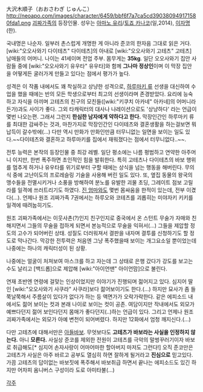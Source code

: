 大沢木順子（おおさわぎ じゅんこ）
http://neoapo.com/images/character/6459/bbf6f7a7ca5cd390380949171580fda1.png
[[괴짜가족]]의 등장인물. 성우는 [[아마노 유리]]/[[토죠 카나코]](일,2014), [[이자명]](한).

국내명은 나순자. 일부러 촌스럽게 개명한 게 아니라 준코의 한자음 그대로 읽은 거다.
[wiki:"오오사와기 다이테츠" 다이테츠]의 아내로 [wiki:"오오사와기 고테츠" 고테츠] 남매들의 어머니. 나이는 41세이며 전업 주부. 몸무게는 '''35kg'''. 일단 오오사와기 집안 사람들 중에 [wiki:"오오사와기 유우타" 유우타]와 함께 '''그나마 정상인'''이며 이 막장 집안을 어떻게든 굴러가게 만들고 있다는 점에서 평가가 높다.

성격은 이 작품 내에서도 꽤 착실하고 상냥한 성격으로, [[하루마키 류]] 선생을 대신하여 수업을 했을 때에는 반의 모든 학생으로부터 최고의 선생이라며 존경받았다. 요리에 능숙하고 자식을 아끼며 고테츠의 친구의 모친들([wiki:"키쿠치 아카네" 아카네]의 어머니라든가)과도 사이가 좋다. 그외 타캐릭터의 대사나 나레이션으로도 '상냥하다' 라는 언급이 몇번 나오는편. 그래서 그런지 '''한심한 남자에게 약하다고 한다.''' 막장인간인 하루마키 류를 최대한 감싸주는 것과, 마찬가지로 막장인간인 다이테츠와 결혼생활을 하는걸보면 뭐 납득이 갈수밖에(...) 다만 역시 만화가 만화인만큼 터무니없는 일면을 보이는 일도 있다.~~다이테츠와 결혼하고 하루마키를 집에서 재워졌다는 점에서 터무니없다..~~.

전투 능력은 본작의 등장인물 중 최강 레벨. 일단 평소에는 나름 평범하고 연약한 아주머니 이지만, 한번 폭주하면 초인적인 힘을 발휘한다. 특히 고테츠나 다이테츠의 바보 행위를 멈추게 하거나 유우타를 위기로부터 구할 때에는 상식을 넘는 행동을 해버린다. 무의식 중에 고난이도의 프로레슬링 기술을 사용해 버린 일도 있다. 또, 옆집 동물의 왕국의 맹수들을 전멸시키거나 소풍을 방해하여 분노를 유발한 괴물 초딩, 그레이트 점보 고릴라를 일격에 쓰러트리기도 하였다. [[진 엄마]]와도 몇번 몸싸움을 한적이 있는데, 전부 이겼다(...). 언제나 원조 괴짜가족 7권에서는 하루오와 코테츠를 괴롭히는 미야자키 키키를 일격에 때려눕히기도.

원조 괴짜가족에서는 이웃사촌(?)인지 친구인지로 중국에서 온 스턴트 무술가 자매와 친해지면서  그들의 무술을 접하게 되면서 본능적으로 무술을 익혀서(…) 그들을 제압할 정도의 고수가 되어버린 상태. 성질도 더러워져서 결판을 내자며 결투를 신청하기도 할 정도로 막나간다. 막강한 전투력은 처음엔 그냥 폭주했을때 보이는 개그요소일 뿐이었는데 나중에는 하나의 캐릭터성이 된 상황.

나중에는 얼굴이 처져보여 마스크를 하고 자는데 그 상태로 은행 갔다가 강도를 보고는 수도 날리고 [백드롭]으로 제압해 [wiki:"아이언맨" 아이언맘]으로 불린다.

연재 초반엔 연령에 걸맞는 인상이었지만 이야기가 진행되며 젊어지고 있다. 심지어 딸인 [wiki:"오오사와기 사쿠라" 사쿠라]보다 젊어보이기도 한다.(…) 하지만 묘사가 좀 들쭉날쭉해서 주름살이 있다가 없다가 하는 등 액면가가 오락가락한다. 같은 에피소드 내에서도 젊어 보이는 컷과 본래 나이로 보이는 컷이 공존. 여담이지만 작내에서도 외모가 예쁘다던지 젊어 보인다던지 몸매가 좋다던지(..)하는 언급이 있다.
그리고 언제나 원조 괴짜가족에서는 외모가 아예 변천이 되어버렸다. 하지만 12화에서 엄청 깨지신다.(...)

다만 고테츠에 대해서만은 [[아들바보]]. 무엇보다도 '''고테츠가 바보라는 사실을 인정하지 않는다.''' 아니 '''모른다.''' 사실상 준코를 제외한 전원이 고테츠를 극악의 말썽꾸러기이자 바보로 취급해도[* 심지어 손자사랑이 어마어마한 할아버지 마저도 그런다!] 오직 준코만은 고테츠가 사실은 아주 바르고 공부도 열심히 하면 잘하게 될거라고 '''진심으로''' 믿고있다. 가끔 고테츠의 답이없는 바보짓에 폭주해서 바보취급 하면서 끝나는 에피소드도 있긴 하지만 어차피 옴니버스 구성이라 도로 아미타불(...)

[[각주]]
